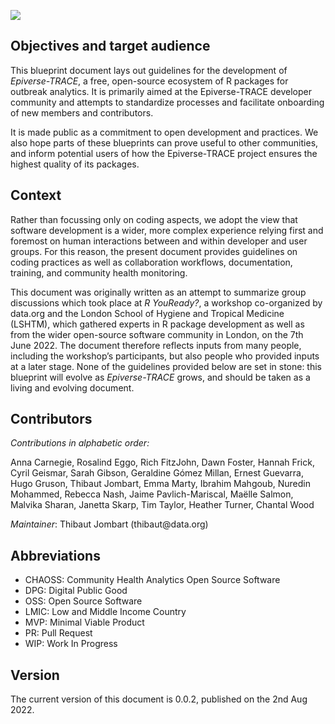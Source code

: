 ![](figures/cc-by-logo.png)

## Objectives and target audience

This blueprint document lays out guidelines for the development of *Epiverse-TRACE*, a free, open-source ecosystem of R packages for outbreak analytics. It is primarily aimed at the Epiverse-TRACE developer community and attempts to standardize processes and facilitate onboarding of new members and contributors.

It is made public as a commitment to open development and practices. We also hope parts of these blueprints can prove useful to other communities, and inform potential users of how the Epiverse-TRACE project ensures the highest quality of its packages.

## Context

Rather than focussing only on coding aspects, we adopt the view that software development is a wider, more complex experience relying first and foremost on human interactions between and within developer and user groups. For this reason, the present document provides guidelines on coding practices as well as collaboration workflows, documentation, training, and community health monitoring.

This document was originally written as an attempt to summarize group discussions which took place at _R YouReady?_, a workshop co-organized by data.org and the London School of Hygiene and Tropical Medicine (LSHTM), which gathered experts in R package development as well as from the wider open-source software community in London, on the 7th June 2022. The document therefore reflects inputs from many people, including the workshop’s participants, but also people who provided inputs at a later stage. None of the guidelines provided below are set in stone: this blueprint will evolve as _Epiverse-TRACE_ grows, and should be taken as a living and evolving document.

## Contributors

_Contributions in alphabetic order:_

Anna Carnegie, Rosalind Eggo, Rich FitzJohn, Dawn Foster, Hannah Frick, Cyril Geismar, Sarah Gibson, Geraldine Gómez Millan, Ernest Guevarra, Hugo Gruson, Thibaut Jombart, Emma Marty, Ibrahim Mahgoub, Nuredin Mohammed, Rebecca Nash, Jaime Pavlich-Mariscal, Maëlle Salmon, Malvika Sharan, Janetta Skarp, Tim Taylor, Heather Turner, Chantal Wood

_Maintainer_: Thibaut Jombart (thibaut@data.org)

## Abbreviations

* CHAOSS: Community Health Analytics Open Source Software
* DPG: Digital Public Good
* OSS: Open Source Software
* LMIC: Low and Middle Income Country
* MVP: Minimal Viable Product
* PR: Pull Request
* WIP: Work In Progress

## Version

The current version of this document is 0.0.2, published on the 2nd Aug 2022.
